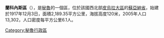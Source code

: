 '''蘭科內斯區'''（{{lang-es|Distrito de Lancones}}），是[[秘魯|秘魯]]的一個區，位於該國西北部[[皮烏拉大區|皮烏拉大區]]的[[蘇亞納省|蘇亞納省]]，始建於1917年12月3日，面積2,189.35平方公里，海拔高度120米，2005年人口13,302，人口密度每平方公里6.1人。

{{coord|4.6408|S|80.5487|W|source:wikidata-and-enwiki-cat-tree_region:PE|display=title}}

{{Peru-geo-stub}}
[[Category:秘魯行政區|Category:秘魯行政區]]